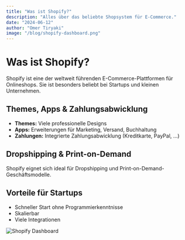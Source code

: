 ```yaml
---
title: "Was ist Shopify?"
description: "Alles über das beliebte Shopsystem für E-Commerce."
date: "2024-06-12"
author: "Omer Tiryaki"
image: "/blog/shopify-dashboard.png"
---
```


# Was ist Shopify?

Shopify ist eine der weltweit führenden E-Commerce-Plattformen für Onlineshops. Sie ist besonders beliebt bei Startups und kleinen Unternehmen.

## Themes, Apps & Zahlungsabwicklung

- **Themes:** Viele professionelle Designs
- **Apps:** Erweiterungen für Marketing, Versand, Buchhaltung
- **Zahlungen:** Integrierte Zahlungsabwicklung (Kreditkarte, PayPal, ...)

## Dropshipping & Print-on-Demand

Shopify eignet sich ideal für Dropshipping und Print-on-Demand-Geschäftsmodelle.

## Vorteile für Startups

- Schneller Start ohne Programmierkenntnisse
- Skalierbar
- Viele Integrationen

![Shopify Dashboard](/blog/shopify-dashboard.png) 